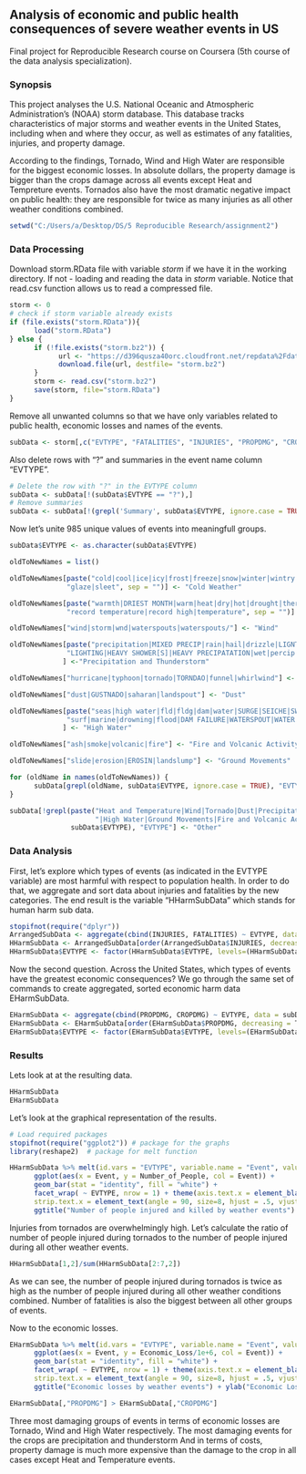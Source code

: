 
## Analysis of economic and public health consequences of severe weather events in US

Final project for Reproducible Research course on Coursera (5th course of the data analysis specialization).

### Synopsis

This project analyses the U.S. National Oceanic and Atmospheric Administration's (NOAA) storm database. This database tracks characteristics of major storms and weather events in the United States, including when and where they occur, as well as estimates of any fatalities, injuries, and property damage.

According to the findings, Tornado, Wind and High Water are responsible for the biggest economic losses. In absolute dollars, the property damage is bigger than the crops damage across all events except Heat and Tempreture events. Tornados also have the most dramatic negative impact on public health: they are responsible for twice as many injuries as all other weather conditions combined.

```{r, echo = FALSE}
setwd("C:/Users/a/Desktop/DS/5 Reproducible Research/assignment2")
```
### Data Processing
Download storm.RData file with variable *storm* if we have it in the working directory. If not - loading and reading the data in *storm* variable. Notice that read.csv function allows us to read a compressed file.
```{r, cache = TRUE}
storm <- 0
# check if storm variable already exists
if (file.exists("storm.RData")){
      load("storm.RData")
} else {
      if (!file.exists("storm.bz2")) {
            url <- "https://d396qusza40orc.cloudfront.net/repdata%2Fdata%2FStormData.csv.bz2"
            download.file(url, destfile= "storm.bz2")
      }
      storm <- read.csv("storm.bz2")
      save(storm, file="storm.RData")
}
```

Remove all unwanted columns so that we have only variables related to public health, economic losses and names of the events.
```{r, cache = TRUE}
subData <- storm[,c("EVTYPE", "FATALITIES", "INJURIES", "PROPDMG", "CROPDMG")]
```

Also delete rows with "?" and summaries in the event name column "EVTYPE".
```{r}
# Delete the row with "?" in the EVTYPE column
subData <- subData[!(subData$EVTYPE == "?"),]
# Remove summaries
subData <- subData[!(grepl('Summary', subData$EVTYPE, ignore.case = TRUE)),]
```

Now let's unite 985 unique values of events into meaningfull groups.
```{r, cache = TRUE}
subData$EVTYPE <- as.character(subData$EVTYPE)

oldToNewNames = list()

oldToNewNames[paste("cold|cool|ice|icy|frost|freeze|snow|winter|wintry|wintery|blizzard|chill|freezing|",
              "glaze|sleet", sep = "")] <- "Cold Weather"

oldToNewNames[paste("warmth|DRIEST MONTH|warm|heat|dry|hot|drought|thermia|temperature record|",
              "record temperature|record high|temperature", sep = "")] <- "Heat and Temperature"

oldToNewNames["wind|storm|wnd|waterspouts|waterspouts/"] <- "Wind"

oldToNewNames[paste("precipitation|MIXED PRECIP|rain|hail|drizzle|LIGNTNING|HEAVY SHOWER|LIGHTNING|TSTM",
              "LIGHTING|HEAVY SHOWER[S]|HEAVY PRECIPATATION|wet|percip|burst|[fv]og|wall cloud", sep="")
             ] <-"Precipitation and Thunderstorm"

oldToNewNames["hurricane|typhoon|tornado|TORNDAO|funnel|whirlwind"] <- "Tornado"

oldToNewNames["dust|GUSTNADO|saharan|landspout"] <- "Dust"

oldToNewNames[paste("seas|high water|fld|fldg|dam|water|SURGE|SEICHE|SWELLS|tide|tsunami|wave|current|",
              "surf|marine|drowning|flood|DAM FAILURE|WATERSPOUT|WATER SPOUT|WAYTERSPOUT", sep="")
             ] <- "High Water"

oldToNewNames["ash|smoke|volcanic|fire"] <- "Fire and Volcanic Activity"

oldToNewNames["slide|erosion|EROSIN|landslump"] <- "Ground Movements"

for (oldName in names(oldToNewNames)) {
      subData[grepl(oldName, subData$EVTYPE, ignore.case = TRUE), "EVTYPE"] <- oldToNewNames[[oldName]]
}

subData[!grepl(paste("Heat and Temperature|Wind|Tornado|Dust|Precipitation and Thunderstorm|Cold Weather",
                     "|High Water|Ground Movements|Fire and Volcanic Activity", sep = ""), 
               subData$EVTYPE), "EVTYPE"] <- "Other"
```

### Data Analysis
First, let's explore which types of events (as indicated in the EVTYPE variable) are most harmful with respect to population health. In order to do that, we aggregate and sort data about injuries and fatalities by the new categories. The end result is the variable "HHarmSubData" which stands for human harm sub data.

```{r, message = F}
stopifnot(require("dplyr"))
ArrangedSubData <- aggregate(cbind(INJURIES, FATALITIES) ~ EVTYPE, data = subData, FUN = sum)
HHarmSubData <- ArrangedSubData[order(ArrangedSubData$INJURIES, decreasing = T),]
HHarmSubData$EVTYPE <- factor(HHarmSubData$EVTYPE, levels=(HHarmSubData$EVTYPE))
```

Now the second question. Across the United States, which types of events have the greatest economic consequences? We go through the same set of commands to create aggregated, sorted economic harm data EHarmSubData.
```{r}
EHarmSubData <- aggregate(cbind(PROPDMG, CROPDMG) ~ EVTYPE, data = subData, FUN = sum)
EHarmSubData <- EHarmSubData[order(EHarmSubData$PROPDMG, decreasing = T),]
EHarmSubData$EVTYPE <- factor(EHarmSubData$EVTYPE, levels=(EHarmSubData$EVTYPE))
```

### Results
Lets look at at the resulting data.
```{r}
HHarmSubData
EHarmSubData
```

Let's look at the graphical representation of the results.
```{r}
# Load required packages
stopifnot(require("ggplot2")) # package for the graphs
library(reshape2)  # package for melt function

HHarmSubData %>% melt(id.vars = "EVTYPE", variable.name = "Event", value.name = "Number_of_People") %>%
      ggplot(aes(x = Event, y = Number_of_People, col = Event)) +
      geom_bar(stat = "identity", fill = "white") + 
      facet_wrap( ~ EVTYPE, nrow = 1) + theme(axis.text.x = element_blank(), 
      strip.text.x = element_text(angle = 90, size=8, hjust = .5, vjust = .5)) +
      ggtitle("Number of people injured and killed by weather events")
```

Injuries from tornados are overwhelmingly high. Let's calculate the ratio of number of people injured during tornados to the number of people injured during all other weather events.
```{r}
HHarmSubData[1,2]/sum(HHarmSubData[2:7,2])
```
As we can see, the number of people injured during tornados is twice as high as the number of people injured during all other weather conditions combined. Number of fatalities is also the biggest between all other groups of events.

Now to the economic losses.
```{r}
EHarmSubData %>% melt(id.vars = "EVTYPE", variable.name = "Event", value.name = "Economic_Loss") %>%
      ggplot(aes(x = Event, y = Economic_Loss/1e+6, col = Event)) +
      geom_bar(stat = "identity", fill = "white") + 
      facet_wrap( ~ EVTYPE, nrow = 1) + theme(axis.text.x = element_blank(), 
      strip.text.x = element_text(angle = 90, size=8, hjust = .5, vjust = .5)) +
      ggtitle("Economic losses by weather events") + ylab("Economic Losses in millions")

EHarmSubData[,"PROPDMG"] > EHarmSubData[,"CROPDMG"]

```


Three most damaging groups of events in terms of economic losses are Tornado, Wind and High Water respectively. The most damaging events for the crops are precipitation and thunderstorm And in terms of costs, property damage is much more expensive than the damage to the crop in all cases except Heat and Temperature events.